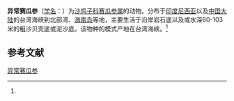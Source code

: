 {{Speciesbox
| name = 异常赛瓜参
| status = 
| status_system = 
| image = 
| genus = Thyone
| species = anomala
| authority = (Oestergren, 1898)<ref name='id12705'>{{cite web| url =http://www.bioinfo.cn/db05/BjdwSpecies.php?action=view&id=12705| title =异常赛瓜参| work =《中国动物物种编目数据库》| publisher =中国科学院微生物研究所| author =中国科学院动物研究所| accessdate =2009-04-28| deadurl =yes| archiveurl =https://web.archive.org/web/20160305012418/http://www.bioinfo.cn/db05/BjdwSpecies.php?action=view&id=12705| archivedate =2016-03-05}}</ref>
}}

'''异常赛瓜参'''（[[学名|学名]]：{{lang|la|''Thyone anomala''}}）为[[沙鸡子科|沙鸡子科]][[赛瓜参属|赛瓜参属]]的动物。分布于[[印度尼西亚|印度尼西亚]]以及[[中国大陆|中国大陆]]的台湾海峡到北部湾、[[海南岛|海南岛]]等地，主要生活于沿岸岩石底以及或水深60-103米的粗沙贝壳底或泥沙底。该物种的模式产地在台湾海峡。<ref name='id12705'/>

== 参考文献 ==
{{reflist}}

{{Wikispecies|Thyone anomala}}
{{Taxonbar|from=Q1990330}}

[[Category:赛瓜参属|异常赛瓜参]]


{{海参小作品}}